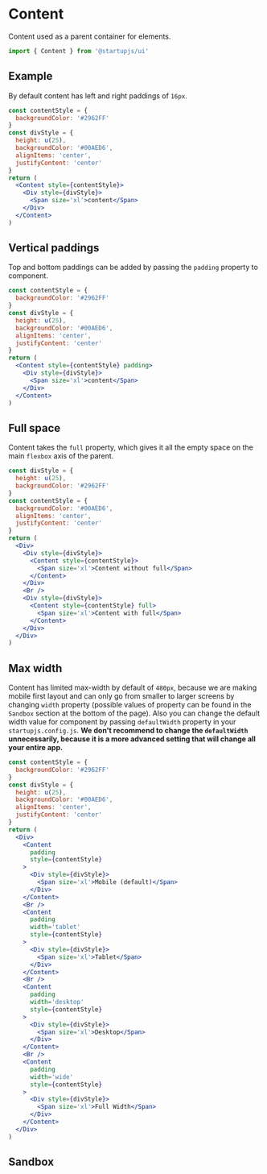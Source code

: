 
# Content

Content used as a parent container for elements.

```jsx
import { Content } from '@startupjs/ui'
```

## Example

By default content has left and right paddings of `16px`.

```jsx example
const contentStyle = {
  backgroundColor: '#2962FF'
}
const divStyle = {
  height: u(25),
  backgroundColor: '#00AED6',
  alignItems: 'center',
  justifyContent: 'center'
}
return (
  <Content style={contentStyle}>
    <Div style={divStyle}>
      <Span size='xl'>content</Span>
    </Div>
  </Content>
)
```

## Vertical paddings
Top and bottom paddings can be added by passing the `padding` property to component.

```jsx example
const contentStyle = {
  backgroundColor: '#2962FF'
}
const divStyle = {
  height: u(25),
  backgroundColor: '#00AED6',
  alignItems: 'center',
  justifyContent: 'center'
}
return (
  <Content style={contentStyle} padding>
    <Div style={divStyle}>
      <Span size='xl'>content</Span>
    </Div>
  </Content>
)
```

## Full space

Content takes the `full` property, which gives it all the empty space on the main `flexbox` axis of the parent.

```jsx example
const divStyle = {
  height: u(25),
  backgroundColor: '#2962FF'
}
const contentStyle = {
  backgroundColor: '#00AED6',
  alignItems: 'center',
  justifyContent: 'center'
}
return (
  <Div>
    <Div style={divStyle}>
      <Content style={contentStyle}>
        <Span size='xl'>Content without full</Span>
      </Content>
    </Div>
    <Br />
    <Div style={divStyle}>
      <Content style={contentStyle} full>
        <Span size='xl'>Content with full</Span>
      </Content>
    </Div>
  </Div>
)
```

## Max width

Content has limited max-width by default of `480px`, because we are making mobile first layout and can only go from smaller to larger screens by changing `width` property (possible values of property can be found in the `Sandbox` section at the bottom of the page). Also you can change the default width value for component by passing `defaultWidth` property in your `startupjs.config.js`. **We don't recommend to change the `defaultWidth` unnecessarily, because it is a more advanced setting that will change all your entire app.**

```jsx example
const contentStyle = {
  backgroundColor: '#2962FF'
}
const divStyle = {
  height: u(25),
  backgroundColor: '#00AED6',
  alignItems: 'center',
  justifyContent: 'center'
}
return (
  <Div>
    <Content
      padding
      style={contentStyle}
    >
      <Div style={divStyle}>
        <Span size='xl'>Mobile (default)</Span>
      </Div>
    </Content>
    <Br />
    <Content
      padding
      width='tablet'
      style={contentStyle}
    >
      <Div style={divStyle}>
        <Span size='xl'>Tablet</Span>
      </Div>
    </Content>
    <Br />
    <Content
      padding
      width='desktop'
      style={contentStyle}
    >
      <Div style={divStyle}>
        <Span size='xl'>Desktop</Span>
      </Div>
    </Content>
    <Br />
    <Content
      padding
      width='wide'
      style={contentStyle}
    >
      <Div style={divStyle}>
        <Span size='xl'>Full Width</Span>
      </Div>
    </Content>
  </Div>
)
```

## Sandbox

<Sandbox Component={Content} />
